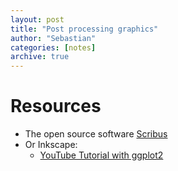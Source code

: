 ```yaml
---
layout: post
title: "Post processing graphics"
author: "Sebastian"
categories: [notes]
archive: true
---
```


# Resources

- The open source software [Scribus](http://www.scribus.net/canvas/Scribus)
- Or Inkscape:
    - [YouTube Tutorial with ggplot2](https://www.youtube.com/watch?v=YEf-NWvLJEU)
